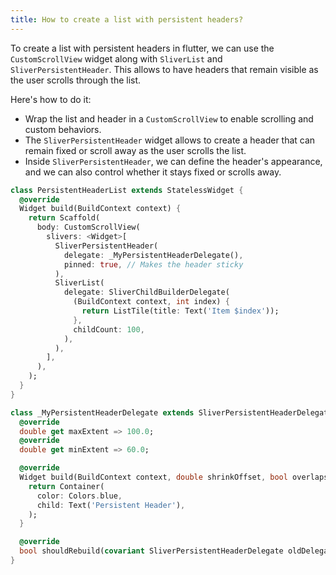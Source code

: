 ```yaml
---
title: How to create a list with persistent headers?
---
```


To create a list with persistent headers in flutter, we can use the `CustomScrollView` widget along with `SliverList` and `SliverPersistentHeader`. This allows to have headers that remain visible as the user scrolls through the list.

Here's how to do it:
- Wrap the list and header in a `CustomScrollView` to enable scrolling and custom behaviors.
- The `SliverPersistentHeader` widget allows to create a header that can remain fixed or scroll away as the user scrolls the list.
- Inside `SliverPersistentHeader`, we can define the header's appearance, and we can also control whether it stays fixed or scrolls away.

```dart
class PersistentHeaderList extends StatelessWidget {
  @override
  Widget build(BuildContext context) {
    return Scaffold(
      body: CustomScrollView(
        slivers: <Widget>[
          SliverPersistentHeader(
            delegate: _MyPersistentHeaderDelegate(),
            pinned: true, // Makes the header sticky
          ),
          SliverList(
            delegate: SliverChildBuilderDelegate(
              (BuildContext context, int index) {
                return ListTile(title: Text('Item $index'));
              },
              childCount: 100,
            ),
          ),
        ],
      ),
    );
  }
}

class _MyPersistentHeaderDelegate extends SliverPersistentHeaderDelegate {
  @override
  double get maxExtent => 100.0;
  @override
  double get minExtent => 60.0;

  @override
  Widget build(BuildContext context, double shrinkOffset, bool overlapsContent) {
    return Container(
      color: Colors.blue,
      child: Text('Persistent Header'),
    );
  }

  @override
  bool shouldRebuild(covariant SliverPersistentHeaderDelegate oldDelegate) => false;
}
```
